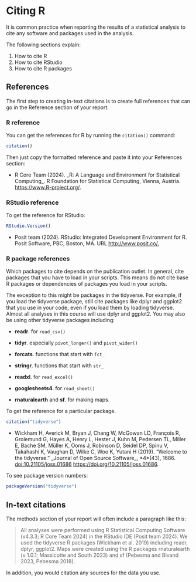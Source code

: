 # Citing R

It is common practice when reporting the results of a statistical analysis to cite any software and packages used in the analysis.

The following sections explain:

1.  How to cite R
2.  How to cite RStudio
3.  How to cite R packages

## References

The first step to creating in-text citations is to create full references that can go in the Reference section of your report.

### R reference

You can get the references for R by running the `citation()` command:

```r
citation()
```

Then just copy the formatted reference and paste it into your References section:

-   R Core Team (2024). \_R: A Language and Environment for Statistical Computing\_. R Foundation for Statistical Computing, Vienna, Austria. <https://www.R-project.org/>.

### RStudio reference

To get the reference for RStudio:

```r
RStudio.Version()
```

-   Posit team (2024). RStudio: Integrated Development Environment for R. Posit Software, PBC, Boston, MA. URL <http://www.posit.co/.>

### R package references

Which packages to cite depends on the publication outlet. In general, cite packages that you have to load in your scripts. This means do not cite base R packages or dependencies of packages you load in your scripts.

The exception to this might be packages in the tidyverse. For example, if you load the tidyverse package, still cite packages like dplyr and ggplot2 that you use in your code, even if you load them by loading tidyverse. Almost all analyses in this course will use dplyr and ggplot2. You may also be using other tidyverse packages including:

-   **readr**. for `read_csv()`

-   **tidyr**. especially `pivot_longer()` and `pivot_wider()`

-   **forcats**. functions that start with `fct_`

-   **stringr**. functions that start with `str_`

-   **readxl**. for `read_excel()`

-   **googlesheets4**. for `read_sheet()`

-   **rnaturalearth** and **sf**. for making maps.

To get the reference for a particular package.

```r
citation("tidyverse")
```

-   Wickham H, Averick M, Bryan J, Chang W, McGowan LD, François R, Grolemund G, Hayes A, Henry L, Hester J, Kuhn M, Pedersen TL, Miller E, Bache SM, Müller K, Ooms J, Robinson D, Seidel DP, Spinu V, Takahashi K, Vaughan D, Wilke C, Woo K, Yutani H (2019). “Welcome to the tidyverse.” \_Journal of Open Source Software\_, \*4\*(43), 1686. <doi:10.21105/joss.01686> <https://doi.org/10.21105/joss.01686>.

To see package version numbers:

```r
packageVersion("tidyverse")
```

## In-text citations

The methods section of your report will often include a paragraph like this:

> All analyses were performed using R Statistical Computing Software (v4.3.3; R Core Team 2024) in the RStudio IDE (Posit team 2024). We used the tidyverse R packages (Wickham et al. 2019) including readr, dplyr, ggplot2. Maps were created using the R packages rnaturalearth (v 1.0.1; Massicotte and South 2023) and sf (Pebesma and Bivand 2023, Pebesma 2018).

In addition, you would citation any sources for the data you use.
